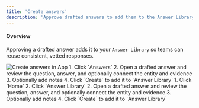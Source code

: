 ```yaml
---
title: 'Create answers'
description: 'Approve drafted answers to add them to the Answer Library'
---
```

#### Overview
Approving a drafted answer adds it to your `Answer Library` so teams can reuse consistent, vetted responses.

<Tabs>
    <Tab title="App" icon="browser">
    <img src="/images/answer-library/answer-library-create.png" className="w-full border-none h-auto my-0" alt="Create answers in App" />
    1. Click `Answers`
    2. Open a drafted answer and review the question, answer, and optionally connect the entity and evidence
    3. Optionally add notes
    4. Click `Create` to add it to `Answer Library`
    
  </Tab>
  <Tab title="Extension" icon="mobile">
    1. Click `Home`
    2. Click `Answer Library`
    2. Open a drafted answer and review the question, answer, and optionally connect the entity and evidence
    3. Optionally add notes
    4. Click `Create` to add it to `Answer Library`
  </Tab>
</Tabs>


